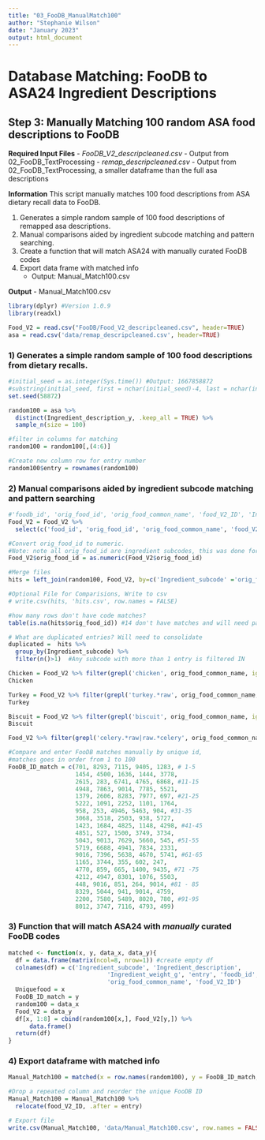 ```yaml
---
title: "03_FooDB_ManualMatch100"
author: "Stephanie Wilson"
date: "January 2023"
output: html_document
---
```


# Database Matching: FooDB to ASA24 Ingredient Descriptions
## Step 3: Manually Matching 100 random ASA food descriptions to FooDB

__Required Input Files__
  - *FooDB_V2_descripcleaned.csv* - Output from 02_FooDB_TextProcessing
  - *remap_descripcleaned.csv* - Output from 02_FooDB_TextProcessing, a smaller dataframe than the full asa descriptions
  
__Information__
This script manually matches 100 food descriptions from ASA dietary recall data to FooDB.

  1) Generates a simple random sample of 100 food descriptions of remapped asa descriptions.
  2) Manual comparisons aided by ingredient subcode matching and pattern searching.
  3) Create a function that will match ASA24 with manually curated FooDB codes
  4) Export data frame with matched info
     - Output: Manual_Match100.csv
  
__Output__
  - Manual_Match100.csv

```r
library(dplyr) #Version 1.0.9
library(readxl)
```


```r
Food_V2 = read.csv("FooDB/Food_V2_descripcleaned.csv", header=TRUE)
asa = read.csv('data/remap_descripcleaned.csv', header=TRUE)
```

### 1) Generates a simple random sample of 100 food descriptions from dietary recalls.

```r
#initial_seed = as.integer(Sys.time()) #Output: 1667858872
#substring(initial_seed, first = nchar(initial_seed)-4, last = nchar(initial_seed)) #pulls out last five numbers
set.seed(58872)
```

```r
random100 = asa %>% 
  distinct(Ingredient_description_y, .keep_all = TRUE) %>% 
  sample_n(size = 100)

#filter in columns for matching
random100 = random100[,(4:6)]

#Create new column row for entry number
random100$entry = rownames(random100)
```

### 2) Manual comparisons aided by ingredient subcode matching and pattern searching

```r
#'foodb_id', 'orig_food_id', 'orig_food_common_name', 'food_V2_ID', 'Ingredient_subcode_drop'
Food_V2 = Food_V2 %>% 
  select(c('food_id', 'orig_food_id', 'orig_food_common_name', 'food_V2_ID'))
```


```r
#Convert orig_food_id to numeric. 
#Note: note all orig_food_id are ingredient subcodes, this was done for comparison purposes.
Food_V2$orig_food_id = as.numeric(Food_V2$orig_food_id)

#Merge files
hits = left_join(random100, Food_V2, by=c('Ingredient_subcode' ='orig_food_id'), keep=TRUE)

#Optional File for Comparisions, Write to csv
# write.csv(hits, 'hits.csv', row.names = FALSE)
```

```r
#how many rows don't have code matches?
table(is.na(hits$orig_food_id)) #14 don't have matches and will need pattern searching

# What are duplicated entries? Will need to consolidate
duplicated =  hits %>% 
  group_by(Ingredient_subcode) %>% 
  filter(n()>1)  #Any subcode with more than 1 entry is filtered IN
```


```r
Chicken = Food_V2 %>% filter(grepl('chicken', orig_food_common_name, ignore.case = TRUE))
Chicken

Turkey = Food_V2 %>% filter(grepl('turkey.*raw', orig_food_common_name, ignore.case = TRUE))
Turkey

Biscuit = Food_V2 %>% filter(grepl('biscuit', orig_food_common_name, ignore.case = TRUE))
Biscuit

Food_V2 %>% filter(grepl('celery.*raw|raw.*celery', orig_food_common_name, ignore.case = TRUE))
```


```r
#Compare and enter FooDB matches manually by unique id, 
#matches goes in order from 1 to 100
FooDB_ID_match = c(701, 8293, 7115, 9405, 1283, # 1-5
                   1454, 4500, 1636, 1444, 3778, 
                   2615, 283, 6741, 4765, 6868, #11-15
                   4948, 7863, 9014, 7785, 5521, 
                   1379, 2606, 8283, 7977, 697, #21-25
                   5222, 1091, 2252, 1101, 1764, 
                   958, 253, 4946, 5463, 904, #31-35
                   3068, 3518, 2503, 938, 5727, 
                   1423, 1684, 4825, 1148, 4298, #41-45
                   4851, 527, 1500, 3749, 3734, 
                   5043, 9013, 7629, 5660, 545, #51-55
                   5719, 6688, 4941, 7834, 2331, 
                   9016, 7396, 5638, 4670, 5741, #61-65
                   1165, 3744, 355, 602, 247, 
                   4770, 859, 665, 1400, 9435, #71 -75
                   4212, 4947, 8301, 1076, 5503, 
                   448, 9016, 851, 264, 9014, #81 - 85
                   8329, 5044, 941, 9014, 4759, 
                   2200, 7580, 5489, 8020, 780, #91-95
                   8012, 3747, 7116, 4793, 499)
```

### 3) Function that will match ASA24 with _manually_ curated FooDB codes
```r
matched <- function(x, y, data_x, data_y){
  df = data.frame(matrix(ncol=8, nrow=1)) #create empty df
  colnames(df) = c('Ingredient_subcode', 'Ingredient_description', 
                            'Ingredient_weight_g', 'entry', 'foodb_id', 'orig_food_id', 
                            'orig_food_common_name', 'food_V2_ID')
  Uniquefood = x
  FooDB_ID_match = y
  random100 = data_x
  Food_V2 = data_y
  df[x, 1:8] = cbind(random100[x,], Food_V2[y,]) %>%
      data.frame() 
  return(df)
}
```

### 4) Export dataframe with matched info
```r
Manual_Match100 = matched(x = row.names(random100), y = FooDB_ID_match, data_x = random100, data_y = Food_V2)

#Drop a repeated column and reorder the unique FooDB ID
Manual_Match100 = Manual_Match100 %>% 
  relocate(food_V2_ID, .after = entry)

# Export file
write.csv(Manual_Match100, 'data/Manual_Match100.csv', row.names = FALSE)
```






